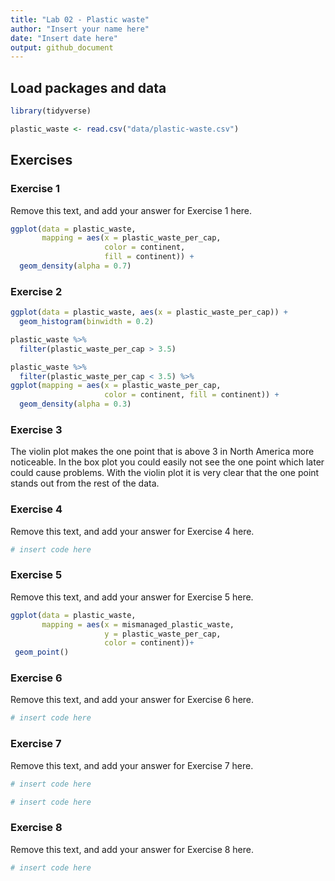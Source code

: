 ```yaml
---
title: "Lab 02 - Plastic waste"
author: "Insert your name here"
date: "Insert date here"
output: github_document
---
```


## Load packages and data

```r
library(tidyverse) 
```

```r
plastic_waste <- read.csv("data/plastic-waste.csv")
```

## Exercises

### Exercise 1

Remove this text, and add your answer for Exercise 1 here.

```r
ggplot(data = plastic_waste, 
       mapping = aes(x = plastic_waste_per_cap, 
                     color = continent, 
                     fill = continent)) +
  geom_density(alpha = 0.7)

```

### Exercise 2

```r
ggplot(data = plastic_waste, aes(x = plastic_waste_per_cap)) +
  geom_histogram(binwidth = 0.2)

plastic_waste %>%
  filter(plastic_waste_per_cap > 3.5)

plastic_waste %>%
  filter(plastic_waste_per_cap < 3.5) %>%
ggplot(mapping = aes(x = plastic_waste_per_cap, 
                     color = continent, fill = continent)) +
  geom_density(alpha = 0.3)
```

### Exercise 3

The violin plot makes the one point that is above 3 in North America more noticeable. In the box plot you could easily not see the one point which later could cause problems. With the violin plot it is very clear that the one point stands out from the rest of the data.

### Exercise 4

Remove this text, and add your answer for Exercise 4 here.

```r
# insert code here
```

### Exercise 5

Remove this text, and add your answer for Exercise 5 here.

```r
ggplot(data = plastic_waste, 
       mapping = aes(x = mismanaged_plastic_waste, 
                     y = plastic_waste_per_cap, 
                     color = continent))+
 geom_point()
```

### Exercise 6

Remove this text, and add your answer for Exercise 6 here.

```r
# insert code here
```

### Exercise 7

Remove this text, and add your answer for Exercise 7 here.

```r
# insert code here
```

```r
# insert code here
```

### Exercise 8

Remove this text, and add your answer for Exercise 8 here.

```r
# insert code here
```



